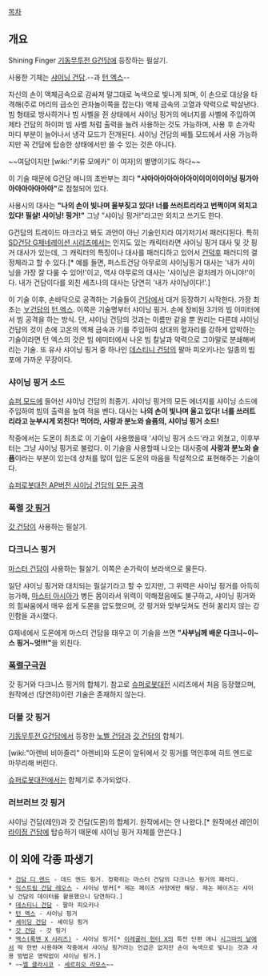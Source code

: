 [[목차]]
== 개요 ==
Shining Finger 
[[기동무투전 G건담]]에 등장하는 필살기.

사용한 기체는 [[샤이닝 건담]].--과 [[턴 엑스]]--

자신의 손이 액체금속으로 감싸져 말그대로 녹색으로 빛나게 되며, 이 손으로 대상을 타격해(주로 머리의 급소인 관자놀이쪽을 잡는다) 액체 금속의 고열과 악력으로 박살낸다. 빔 형태로 방사하거나 빔 사벨을 쥔 상태에서 샤이닝 핑거의 에너지를 사벨에 주입하여 제타 건담의 하이퍼 빔 사벨 처럼 출력을 늘려 사용하는 것도 가능하며, 사용 후 손가락 마디 부분이 늘어나서 냉각 모드가 전개된다. 샤이닝 건담의 배틀 모드에서 사용 가능하지만 꼭 건담에 탑승한 상태에서만 쓸 수 있는 것은 아니다.

~~여담이지만 [wiki:"키류 모에카" 이 여자]의 별명이기도 하다~~

이 기술 때문에 G건담 애니의 초반부는 죄다 '''"샤아아아아아아아이이이이이이닝 핑가아아아아아아아아"'''로 점철되어 있다. 

사용시의 대사는 '''"나의 손이 빛나며 울부짖고 있다! 너를 쓰러트리라고 번쩍이며 외치고 있다! 필살! 샤이닝! 핑거!"''' 그냥 "샤이닝 핑거!"라고만 외치고 쓰기도 한다.

G건담의 트레이드 마크라고 봐도 과언이 아닌 기술인지라 여기저기서 패러디된다. 특히 [[SD건담 G제네레이션 시리즈]]에서는 인지도 있는 캐릭터라면 샤이닝 핑거 대사 및 갓 핑거 대사가 있는데, 그 캐릭터의 특징이나 대사를 패러디하고 있어서 [[건덕후]] 패러디의 결정체라고 할 수 있다.[* 예를 들면, 퍼스트건담 아무로의 샤이닝핑거 대사는 '내가 샤이닝을 가장 잘 다룰 수 있어!'이고, 역샤 아무로의 대사는 '샤이닝은 겉치레가 아니야!'이다. 내가 건담이다를 외친 세츠나의 대사는 당연히 '내가 샤이닝이다!'.]

이 기술 이후, 손바닥으로 공격하는 기술들이 [[건담]]에서 대거 등장하기 시작한다. 가장 최초는 [[∀건담]]의 [[턴 엑스]]. 이쪽은 기술명부터 샤이닝 핑거. 손에 장비된 3기의 빔 이미터에서 빔 공격을 하는 방식. 단, 샤이닝 건담의 것과는 이름만 같을 뿐 원리는 다른데 샤이닝 건담의 것이 손에 고온의 액체 금속과 기를 주입하여 상대의 혈자리를 강하게 압박하는 기술이라면 턴 엑스의 것은 빔 에미터에서 나온 빔 칼날과 악력으로 그야말로 분쇄해버리는 기술. 또 유사 샤이닝 핑거 중 하나인 [[데스티니 건담]]의 팔마 피오키나는 일종의 빔포에 가까운 무장이다.
=== 샤이닝 핑거 소드 ===
[[슈퍼 모드]]에 들어선 샤이닝 건담의 최종기. 샤이닝 핑거의 모든 에너지를 샤이닝 소드에 주입하여 빔의 출력을 높여 적을 벤다. 대사는 '''나의 손이 빛나며 울고 있다! 너를 쓰러트리라고 눈부시게 외친다! 먹어라, 사랑과 분노와 슬픔의, 샤이닝 핑거 소드!'''

작중에서는 도몬이 최초로 이 기술이 사용했을때 '샤이닝 핑거 소드'라고 외쳤고, 이후부터는 그냥 샤이닝 핑거로 불렀다. 이 기술을 사용할때 나오는 대사중에 '''사랑과 분노와 슬픔'''이라는 부분이 있는데 상처를 많이 입은 도몬의 마음을 직설적으로 표현해주는 기술이다.

[http://www.youtube.com/watch?v=bExgOTq81Es 슈퍼로봇대전 AP버전 샤이닝 건담의 모든 공격]

=== 폭렬 [[갓 핑거]] ===
[[갓 건담]]이 사용하는 필살기.

=== 다크니스 핑거 ===
[[마스터 건담]]이 사용하는 필살기. 이쪽은 손가락이 보라색으로 물든다.

일단 샤이닝 핑거와 대치되는 필살기라고 할 수 있지만, 그 위력은 샤이닝 핑거를 아득히 능가해, [[마스터 아시아]]가 병든 몸이라서 위력이 약해졌음에도 불구하고, 샤이닝 핑거와의 힘싸움에서 매우 쉽게 도몬을 압도했으며, 갓 핑거와 맞부딪쳐도 전혀 꿀리지 않는 강인함을 과시했다.

G제네에서 도몬에게 마스터 건담을 태우고 이 기술을 쓰면 '''"사부님께 배운 다크니~이~스 핑거~엇!!!"'''을 외친다.

=== [[폭렬구극권]] ===
갓 핑거와 다크니스 핑거의 합체기.
참고로 [[슈퍼로봇대전]] 시리즈에서 처음 등장했으며, 원작에선 (당연히)이런 기술은 존재하지 않는다.
=== 더블 갓 핑거 ===
[[기동무투전 G건담]]에서 등장한 [[노벨 건담]]과 [[갓 건담]]의 합체기.

[wiki:"아렌비 비아즐리" 아렌비]와 도몬이 앞뒤에서 갓 핑거를 먹인후에 히트 엔드로 마무리해 버린다.

[[슈퍼로봇대전]]에서는 합체기로 추가되었다.

=== 러브러브 갓 핑거 ===
샤이닝 건담(레인)과 갓 건담(도몬)의 합체기. 원작에서는 안 나왔다.[* 원작에선 레인이 [[라이징 건담]]에 탑승하기 때문에 샤이닝 핑거 자체를 안쓴다.]

== 이 외에 각종 파생기 ==
 * [[건담 디 엔드]] - 데드 엔드 핑거. 정확히는 마스터 건담의 다크니스 핑거의 패러디.
 * [[익스트림 건담 레오스]] - 샤이닝 벙커[* 제논 페이즈 사양에만 해당. 제논 페이즈는 샤이닝 건담의 데이터를 활용했으니 당연하다.]
 * [[데스티니 건담]] - 팔마 피오키나
 * [[턴 엑스]] - 샤이닝 핑거
 * [[셰이딩 건담]] - 셰이딩 핑거
 * [[갓 건담]] - 갓 핑거
 * [[엑스(록맨 X 시리즈)]] - 샤이닝 핑거[* [[이레귤러 헌터 X]]의 특전 단편 애니 [[시그마의 날]]에서 딱 한번 사용하며 작중에서 샤이닝 핑거라는 언급은 없지만 손이 녹색으로 빛나는 것과 사용 방법은 영락없이 샤이닝 핑거.]
 * ~~[[엘 클라시코]] - [[세르히오 라모스]]~~
